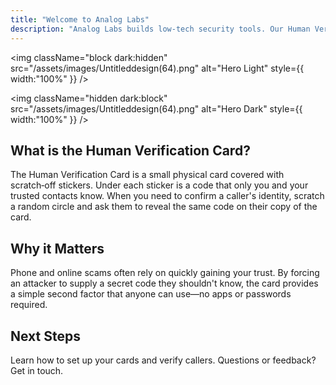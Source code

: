 ```yaml
---
title: "Welcome to Analog Labs"
description: "Analog Labs builds low-tech security tools. Our Human Verification Card helps you confirm you're talking to the right person when something feels suspicious."
---
```


<img
  className="block dark:hidden"
  src="/assets/images/Untitleddesign(64).png"
  alt="Hero Light"
  style={{ width:"100%" }}
/>

<img
  className="hidden dark:block"
  src="/assets/images/Untitleddesign(64).png"
  alt="Hero Dark"
  style={{ width:"100%" }}
/>

## What is the Human Verification Card?

The Human Verification Card is a small physical card covered with scratch‑off stickers. Under each sticker is a code that only you and your trusted contacts know. When you need to confirm a caller's identity, scratch a random circle and ask them to reveal the same code on their copy of the card.

## Why it Matters

Phone and online scams often rely on quickly gaining your trust. By forcing an attacker to supply a secret code they shouldn't know, the card provides a simple second factor that anyone can use—no apps or passwords required.

## Next Steps

<CardGroup cols={2}>
  <Card title="Quick start guide" icon="notebook" href="/quickstart">
    Learn how to set up your cards and verify callers.
  </Card>
  <Card title="Contact us" icon="mailbox-flag-up" href="https://analog-labs.com/contact">
    Questions or feedback? Get in touch.
  </Card>
</CardGroup>

